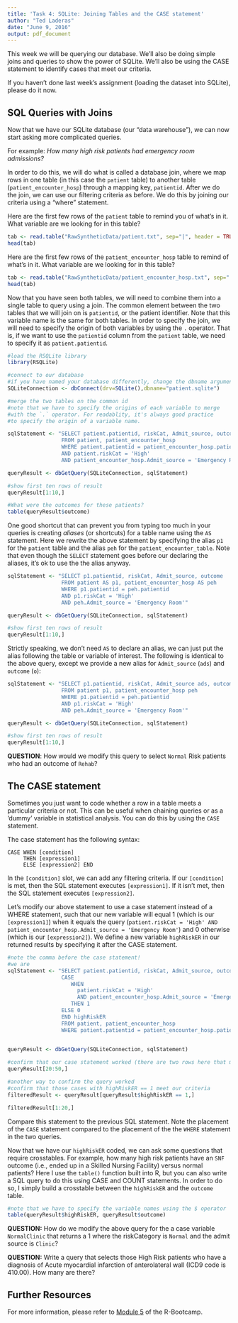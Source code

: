 ```yaml
---
title: 'Task 4: SQLite: Joining Tables and the CASE statement'
author: "Ted Laderas"
date: "June 9, 2016"
output: pdf_document
---
```


This week we will be querying our database. We'll also be doing simple joins and queries to show the power of SQLite. We'll also be using the CASE statement to identify cases that meet our criteria.

If you haven't done last week's assignment (loading the dataset into SQLite), please do it now.

## SQL Queries with Joins

Now that we have our SQLite database (our "data warehouse"), we can now start asking more complicated queries. 

For example: *How many high risk patients had emergency room admissions?*

In order to do this, we will do what is called a database join, where we map rows in one table (in this case the `patient` table) to another table (`patient_encounter_hosp`) through a mapping key, `patientid`. After we do the join, we can use our filtering criteria as before. We do this by joining our criteria using a "where" statement.

Here are the first few rows of the `patient` table to remind you of what's in it. What variable are we looking for in this table?

```r
tab <- read.table("RawSyntheticData/patient.txt", sep="|", header = TRUE)
head(tab)
```

Here are the first few rows of the `patient_encounter_hosp` table to remind of what's in it. What variable are we looking for in this table?

```r
tab <- read.table("RawSyntheticData/patient_encounter_hosp.txt", sep="|", header=TRUE)
head(tab)
```

Now that you have seen both tables, we will need to combine them into a single table to query using a join. The common element between the two tables that we will join on is `patientid`, or the patient identifier. Note that this variable name is the same for both tables. In order to specify the join, we will need to specify the origin of both variables by using the `.` operator. That is, if we want to use the `patientid` column from the `patient` table, we need to specify it as `patient.patientid`.

```r
#load the RSQLite library
library(RSQLite)

#connect to our database
#if you have named your database differently, change the dbname argument
SQLiteConnection <- dbConnect(drv=SQLite(),dbname="patient.sqlite")

#merge the two tables on the common id
#note that we have to specify the origins of each variable to merge
#with the `.` operator. For readablity, it's always good practice
#to specify the origin of a variable name.

sqlStatement <- "SELECT patient.patientid, riskCat, Admit_source, outcome 
                 FROM patient, patient_encounter_hosp
                 WHERE patient.patientid = patient_encounter_hosp.patientid
                 AND patient.riskCat = 'High' 
                 AND patient_encounter_hosp.Admit_source = 'Emergency Room'"

queryResult <- dbGetQuery(SQLiteConnection, sqlStatement)

#show first ten rows of result
queryResult[1:10,]

#What were the outcomes for these patients?
table(queryResult$outcome)
```

One good shortcut that can prevent you from typing too much in your queries is creating *aliases* (or shortcuts) for a table name using the `AS` statement. Here we rewrite the above statement by specifying the alias `p1` for the `patient` table and the alias `peh` for the `patient_encounter_table`. Note that even though the `SELECT` statement goes before our declaring the aliases, it's ok to use the the alias anyway.

```r
sqlStatement <- "SELECT p1.patientid, riskCat, Admit_source, outcome 
                 FROM patient AS p1, patient_encounter_hosp AS peh
                 WHERE p1.patientid = peh.patientid
                 AND p1.riskCat = 'High' 
                 AND peh.Admit_source = 'Emergency Room'"

queryResult <- dbGetQuery(SQLiteConnection, sqlStatement)

#show first ten rows of result
queryResult[1:10,]
```

Strictly speaking, we don't need `AS` to declare an alias, we can just put the alias following the table or variable of interest. The following is identical to the above query, except we provide a new alias for `Admit_source` (`ads`) and `outcome` (`o`):

```r
sqlStatement <- "SELECT p1.patientid, riskCat, Admit_source ads, outcome o 
                 FROM patient p1, patient_encounter_hosp peh
                 WHERE p1.patientid = peh.patientid
                 AND p1.riskCat = 'High' 
                 AND peh.Admit_source = 'Emergency Room'"

queryResult <- dbGetQuery(SQLiteConnection, sqlStatement)

#show first ten rows of result
queryResult[1:10,]
```

**QUESTION**: How would we modify this query to select `Normal` Risk patients who had an outcome of `Rehab`?

## The CASE statement

Sometimes you just want to code whether a row in a table meets a particular criteria or not. This can be useful when chaining queries or as a 'dummy' variable in statistical analysis. You can do this by using the `CASE` statement. 

The case statement has the following syntax:

```{eval=FALSE}
CASE WHEN [condition] 
     THEN [expression1] 
     ELSE [expression2] END 
```

In the `[condition]` slot, we can add any filtering criteria. If our `[condition]` is met, then the SQL statement executes `[expression1]`. If it isn't met, then the SQL statement executes `[expression2]`. 

Let's modify our above statement to use a case statement instead of a WHERE statement, such that our new variable will equal 1 (which is our `[expression1]`) when it equals the query (`patient.riskCat = 'High' AND patient_encounter_hosp.Admit_source = 'Emergency Room'`) and 0 otherwise (which is our `[expression2]`). We define a new variable `highRiskER` in our returned results by specifying it after the CASE statement.

```r
#note the comma before the case statement!
#we are 
sqlStatement <- "SELECT patient.patientid, riskCat, Admit_source, outcome, 
                 CASE 
                    WHEN
                      patient.riskCat = 'High'  
                      AND patient_encounter_hosp.Admit_source = 'Emergency Room'
                    THEN 1
                 ELSE 0 
                 END highRiskER
                 FROM patient, patient_encounter_hosp
                 WHERE patient.patientid = patient_encounter_hosp.patientid"
                 

queryResult <- dbGetQuery(SQLiteConnection, sqlStatement)

#confirm that our case statement worked (there are two rows here that meet the criteria)
queryResult[20:50,]

#another way to confirm the query worked 
#confirm that those cases with highRiskER == 1 meet our criteria
filteredResult <- queryResult[queryResult$highRiskER == 1,]

filteredResult[1:20,]
```

Compare this statement to the previous SQL statement. Note the placement of the `CASE` statement compared to the placement of the the `WHERE` statement in the two queries.

Now that we have our `highRiskER` coded, we can ask some questions that require crosstables. For example, how many high risk patients have an `SNF` outcome (i.e., ended up in a Skilled Nursing Facility) versus normal patients? Here I use the `table()` function built into R, but you can also write a SQL query to do this using CASE and COUNT statements. In order to do so, I simply build a crosstable between the `highRiskER` and the `outcome` table.

```r
#note that we have to specify the variable names using the $ operator
table(queryResult$highRiskER, queryResult$outcome)
```

**QUESTION:** How do we modify the above query for the a case variable `NormalClinic` that returns a 1 where the riskCategory is `Normal` and the admit source is `Clinic`?

**QUESTION:** Write a query that selects those High Risk patients who have a diagnosis of Acute myocardial infarction of anterolateral wall (ICD9 code is 410.00). How many are there?

## Further Resources

For more information, please refer to [Module 5](https://github.com/laderast/r-bootcamp/tree/master/module5) of the R-Bootcamp.
